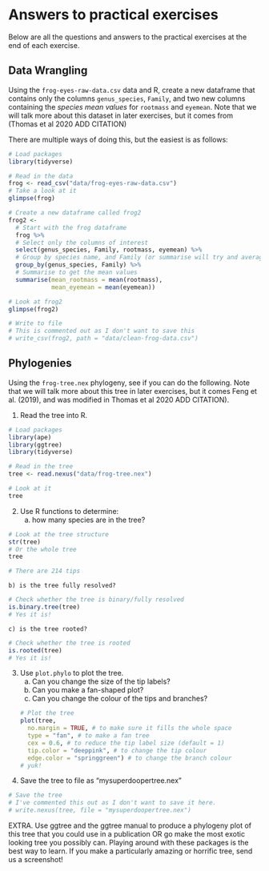 # Answers to practical exercises

Below are all the questions and answers to the practical exercises at the end of each exercise. 

## Data Wrangling

Using the `frog-eyes-raw-data.csv` data and R, create a new dataframe that contains only the columns `genus_species`, `Family`, and two new columns containing the *species mean values* for `rootmass` and `eyemean`. Note that we will talk more about this dataset in later exercises, but it comes from (Thomas et al 2020 ADD CITATION)

There are multiple ways of doing this, but the easiest is as follows:
```r
# Load packages
library(tidyverse)

# Read in the data
frog <- read_csv("data/frog-eyes-raw-data.csv")
# Take a look at it
glimpse(frog)

# Create a new dataframe called frog2
frog2 <-
  # Start with the frog dataframe
  frog %>%
  # Select only the columns of interest
  select(genus_species, Family, rootmass, eyemean) %>%
  # Group by species name, and Family (or summarise will try and average this too!)
  group_by(genus_species, Family) %>%
  # Summarise to get the mean values
  summarise(mean_rootmass = mean(rootmass),
            mean_eyemean = mean(eyemean))

# Look at frog2
glimpse(frog2)

# Write to file
# This is commented out as I don't want to save this
# write_csv(frog2, path = "data/clean-frog-data.csv")
```

## Phylogenies

Using the `frog-tree.nex` phylogeny, see if you can do the following. Note that we will talk more about this tree in later exercises, but it comes Feng et al. (2019), and was modified in Thomas et al 2020 ADD CITATION).

1. Read the tree into R.
```r
# Load packages
library(ape)
library(ggtree)
library(tidyverse)

# Read in the tree
tree <- read.nexus("data/frog-tree.nex")

# Look at it
tree
```
2. Use R functions to determine: 
    a) how many species are in the tree?
    
```r
# Look at the tree structure
str(tree)
# Or the whole tree
tree

# There are 214 tips
```
    b) is the tree fully resolved?
```r
# Check whether the tree is binary/fully resolved
is.binary.tree(tree)
# Yes it is!
```
    c) is the tree rooted?
```r
# Check whether the tree is rooted
is.rooted(tree)
# Yes it is!
```    
3. Use `plot.phylo` to plot the tree.
    a) Can you change the size of the tip labels?
    b) Can you make a fan-shaped plot? 
    c) Can you change the colour of the tips and branches?
```r
# Plot the tree
plot(tree, 
     no.margin = TRUE, # to make sure it fills the whole space
     type = "fan", # to make a fan tree
     cex = 0.6, # to reduce the tip label size (default = 1)
     tip.color = "deeppink", # to change the tip colour
     edge.color = "springgreen") # to change the branch colour
# yuk!
```
4. Save the tree to file as "mysuperdoopertree.nex"    
```r
# Save the tree
# I've commented this out as I don't want to save it here.
# write.nexus(tree, file = "mysuperdoopertree.nex")
```    

EXTRA. Use ggtree and the ggtree manual to produce a phylogeny plot of this tree that you could use in a publication OR go make the most exotic looking tree you possibly can. Playing around with these packages is the best way to learn. If you make a particularly amazing or horrific tree, send us a screenshot!
